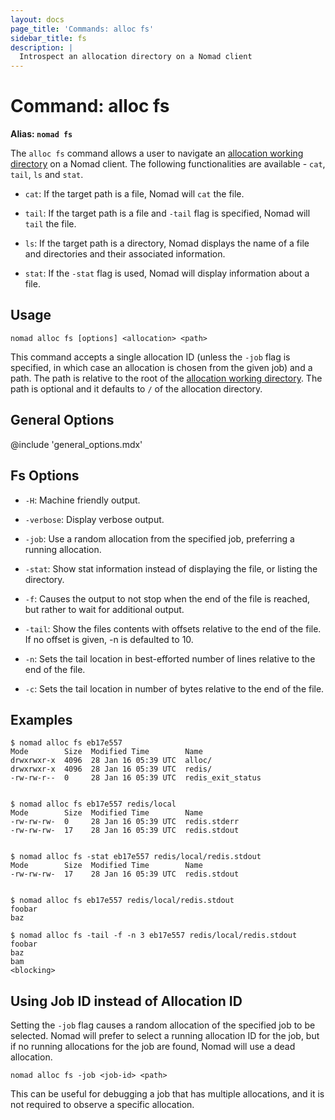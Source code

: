 ```yaml
---
layout: docs
page_title: 'Commands: alloc fs'
sidebar_title: fs
description: |
  Introspect an allocation directory on a Nomad client
---
```


# Command: alloc fs

**Alias: `nomad fs`**

The `alloc fs` command allows a user to navigate an [allocation working
directory] on a Nomad client. The following functionalities are available -
`cat`, `tail`, `ls` and `stat`.

- `cat`: If the target path is a file, Nomad will `cat` the file.

- `tail`: If the target path is a file and `-tail` flag is specified, Nomad will
  `tail` the file.

- `ls`: If the target path is a directory, Nomad displays the name of a file and
  directories and their associated information.

- `stat`: If the `-stat` flag is used, Nomad will display information about a
  file.

## Usage

```plaintext
nomad alloc fs [options] <allocation> <path>
```

This command accepts a single allocation ID (unless the `-job` flag is
specified, in which case an allocation is chosen from the given job) and a
path.  The path is relative to the root of the [allocation working
directory]. The path is optional and it defaults to `/` of the allocation
directory.

## General Options

@include 'general_options.mdx'

## Fs Options

- `-H`: Machine friendly output.

- `-verbose`: Display verbose output.

- `-job`: Use a random allocation from the specified job, preferring a running
  allocation.

- `-stat`: Show stat information instead of displaying the file, or listing the
  directory.

- `-f`: Causes the output to not stop when the end of the file is reached, but
  rather to wait for additional output.

- `-tail`: Show the files contents with offsets relative to the end of the file.
  If no offset is given, -n is defaulted to 10.

- `-n`: Sets the tail location in best-efforted number of lines relative to the
  end of the file.

- `-c`: Sets the tail location in number of bytes relative to the end of the file.

## Examples

```shell-session
$ nomad alloc fs eb17e557
Mode        Size  Modified Time        Name
drwxrwxr-x  4096  28 Jan 16 05:39 UTC  alloc/
drwxrwxr-x  4096  28 Jan 16 05:39 UTC  redis/
-rw-rw-r--  0     28 Jan 16 05:39 UTC  redis_exit_status


$ nomad alloc fs eb17e557 redis/local
Mode        Size  Modified Time        Name
-rw-rw-rw-  0     28 Jan 16 05:39 UTC  redis.stderr
-rw-rw-rw-  17    28 Jan 16 05:39 UTC  redis.stdout


$ nomad alloc fs -stat eb17e557 redis/local/redis.stdout
Mode        Size  Modified Time        Name
-rw-rw-rw-  17    28 Jan 16 05:39 UTC  redis.stdout


$ nomad alloc fs eb17e557 redis/local/redis.stdout
foobar
baz

$ nomad alloc fs -tail -f -n 3 eb17e557 redis/local/redis.stdout
foobar
baz
bam
<blocking>
```

## Using Job ID instead of Allocation ID

Setting the `-job` flag causes a random allocation of the specified job to be
selected. Nomad will prefer to select a running allocation ID for the job, but
if no running allocations for the job are found, Nomad will use a dead
allocation.

```plaintext
nomad alloc fs -job <job-id> <path>
```

This can be useful for debugging a job that has multiple allocations, and it is
not required to observe a specific allocation.

[allocation working directory]: /docs/runtime/environment#task-directories 'Task Directories'
